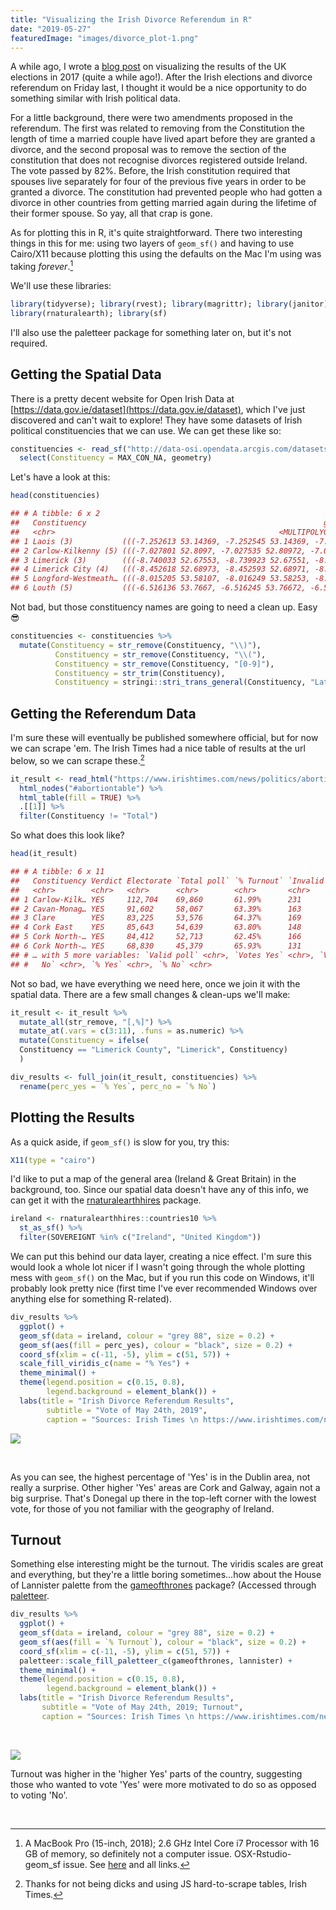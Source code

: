 ```yaml
---
title: "Visualizing the Irish Divorce Referendum in R"
date: "2019-05-27"
featuredImage: "images/divorce_plot-1.png"
---
```


A while ago, I wrote a [blog post](https://www.robertmylesmcdonnell.com/content/posts/uk-elections-2017/) on visualizing the results of the UK elections in 2017 (quite a while ago!). After the Irish elections and divorce referendum on Friday last, I thought it would be a nice opportunity to do something similar with Irish political data.

For a little background, there were two amendments proposed in the referendum. The first was related to removing from the Constitution the length of time a married couple have lived apart before they are granted a divorce, and the second proposal was to remove the section of the constitution that does not recognise divorces registered outside Ireland. The vote passed by 82%. Before, the Irish constitution required that spouses live separately for four of the previous five years in order to be granted a divorce. The constitution had prevented people who had gotten a divorce in other countries from getting married again during the lifetime of their former spouse. So yay, all that crap is gone.

As for plotting this in R, it's quite straightforward. There two interesting things in this for me: using two layers of `geom_sf()` and having to use Cairo/X11 because plotting this using the defaults on the Mac I'm using was taking _forever_.[^1]

We'll use these libraries:

```r
library(tidyverse); library(rvest); library(magrittr); library(janitor)
library(rnaturalearth); library(sf)
```

I'll also use the paletteer package for something later on, but it's not required.

## Getting the Spatial Data

There is a pretty decent website for Open Irish Data at [https://data.gov.ie/dataset](https://data.gov.ie/dataset), which I've just discovered and can't wait to explore! They have some datasets of Irish political constituencies that we can use. We can get these like so:

```r
constituencies <- read_sf("http://data-osi.opendata.arcgis.com/datasets/ef0c0924d5ea4a0d875b5407d39eea03_0.geojson") %>%
  select(Constituency = MAX_CON_NA, geometry)
```

Let's have a look at this:

```r
head(constituencies)

## # A tibble: 6 x 2
##   Constituency                                                     geometry
##   <chr>                                                  <MULTIPOLYGON [°]>
## 1 Laois (3)           (((-7.252613 53.14369, -7.252545 53.14369, -7.252087…
## 2 Carlow-Kilkenny (5) (((-7.027801 52.8097, -7.027535 52.80972, -7.027112 …
## 3 Limerick (3)        (((-8.740033 52.67553, -8.739923 52.67551, -8.739376…
## 4 Limerick City (4)   (((-8.452618 52.68973, -8.452593 52.68971, -8.452294…
## 5 Longford-Westmeath… (((-8.015205 53.58107, -8.016249 53.58253, -8.017917…
## 6 Louth (5)           (((-6.516136 53.7667, -6.516245 53.76672, -6.516609 …
```

Not bad, but those constituency names are going to need a clean up. Easy 😎

```r
constituencies <- constituencies %>%
  mutate(Constituency = str_remove(Constituency, "\\)"),
          Constituency = str_remove(Constituency, "\\("),
          Constituency = str_remove(Constituency, "[0-9]"),
          Constituency = str_trim(Constituency),
          Constituency = stringi::stri_trans_general(Constituency, "Latin-ASCII"))
```

## Getting the Referendum Data

I'm sure these will eventually be published somewhere official, but for now we can scrape 'em. The Irish Times had a nice table of results at the url below, so we can scrape these.[^2]

```r
it_result <- read_html("https://www.irishtimes.com/news/politics/abortion-referendum/results") %>%
  html_nodes("#abortiontable") %>%
  html_table(fill = TRUE) %>%
  .[[1]] %>%
  filter(Constituency != "Total")
```

So what does this look like?

```r
head(it_result)

## # A tibble: 6 x 11
##   Constituency Verdict Electorate `Total poll` `% Turnout` `Invalid ballot…
##   <chr>        <chr>   <chr>      <chr>        <chr>       <chr>
## 1 Carlow-Kilk… YES     112,704    69,860       61.99%      231
## 2 Cavan-Monag… YES     91,602     58,067       63.39%      163
## 3 Clare        YES     83,225     53,576       64.37%      169
## 4 Cork East    YES     85,643     54,639       63.80%      148
## 5 Cork North-… YES     84,412     52,713       62.45%      166
## 6 Cork North-… YES     68,830     45,379       65.93%      131
## # … with 5 more variables: `Valid poll` <chr>, `Votes Yes` <chr>, `Votes
## #   No` <chr>, `% Yes` <chr>, `% No` <chr>
```

Not so bad, we have everything we need here, once we join it with the spatial data. There are a few small changes & clean-ups we'll make:

```r
it_result <- it_result %>%
  mutate_all(str_remove, "[,%]") %>%
  mutate_at(.vars = c(3:11), .funs = as.numeric) %>%
  mutate(Constituency = ifelse(
  Constituency == "Limerick County", "Limerick", Constituency)
  )
```

```r
div_results <- full_join(it_result, constituencies) %>%
  rename(perc_yes = `% Yes`, perc_no = `% No`)
```

## Plotting the Results

As a quick aside, if `geom_sf()` is slow for you, try this:

```r
X11(type = "cairo")
```

I'd like to put a map of the general area (Ireland & Great Britain) in the background, too. Since our spatial data doesn't have any of this info, we can get it with the [rnaturalearthhires](https://github.com/ropensci/rnaturalearthhires) package.

```r
ireland <- rnaturalearthhires::countries10 %>%
  st_as_sf() %>%
  filter(SOVEREIGNT %in% c("Ireland", "United Kingdom"))
```

We can put this behind our data layer, creating a nice effect. I'm sure this would look a whole lot nicer if I wasn't going through the whole plotting mess with `geom_sf()` on the Mac, but if you run this code on Windows, it'll probably look pretty nice (first time I've ever recommended Windows over anything else for something R-related).

```r
div_results %>%
  ggplot() +
  geom_sf(data = ireland, colour = "grey 88", size = 0.2) +
  geom_sf(aes(fill = perc_yes), colour = "black", size = 0.2) +
  coord_sf(xlim = c(-11, -5), ylim = c(51, 57)) +
  scale_fill_viridis_c(name = "% Yes") +
  theme_minimal() +
  theme(legend.position = c(0.15, 0.8),
        legend.background = element_blank()) +
  labs(title = "Irish Divorce Referendum Results",
        subtitle = "Vote of May 24th, 2019",
        caption = "Sources: Irish Times \n https://www.irishtimes.com/news/politics/abortion-referendum/results")
```

![](images/divorce_plot-1.png)

<br />

As you can see, the highest percentage of 'Yes' is in the Dublin area, not really a surprise. Other higher 'Yes' areas are Cork and Galway, again not a big surprise. That's Donegal up there in the top-left corner with the lowest vote, for those of you not familiar with the geography of Ireland.

## Turnout

Something else interesting might be the turnout. The viridis scales are great and everything, but they're a little boring sometimes...how about the House of Lannister palette from the [gameofthrones](https://github.com/aljrico/gameofthrones) package? (Accessed through [paletteer](https://github.com/EmilHvitfeldt/paletteer).

```r
div_results %>%
  ggplot() +
  geom_sf(data = ireland, colour = "grey 88", size = 0.2) +
  geom_sf(aes(fill = `% Turnout`), colour = "black", size = 0.2) +
  coord_sf(xlim = c(-11, -5), ylim = c(51, 57)) +
  paletteer::scale_fill_paletteer_c(gameofthrones, lannister) +
  theme_minimal() +
  theme(legend.position = c(0.15, 0.8),
        legend.background = element_blank()) +
  labs(title = "Irish Divorce Referendum Results",
       subtitle = "Vote of May 24th, 2019; Turnout",
       caption = "Sources: Irish Times \n https://www.irishtimes.com/news/politics/abortion-referendum/results")
```

<br />

![](images/divorce_turnout-1.png)

Turnout was higher in the 'higher Yes' parts of the country, suggesting those who wanted to vote 'Yes' were more motivated to do so as opposed to voting 'No'.

<br />

[^1]: A MacBook Pro (15-inch, 2018); 2.6 GHz Intel Core i7 Processor with 16 GB of memory, so definitely not a computer issue. OSX-Rstudio-geom_sf issue. See [here](https://github.com/tidyverse/ggplot2/issues/2655) and all links.
[^2]: Thanks for not being dicks and using JS hard-to-scrape tables, Irish Times.
